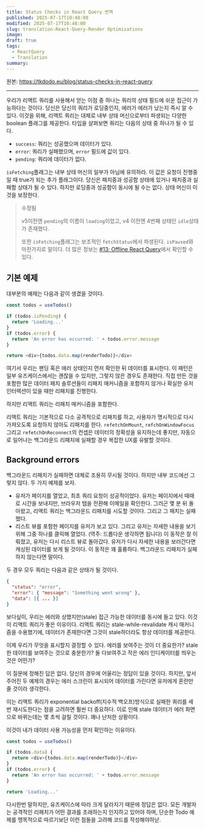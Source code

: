 ```yaml
---
title: Status Checks in React Query 번역
published: 2025-07-17T10:48:00
modified: 2025-07-17T10:48:00
slug: translation-React-Query-Render Optimizations
image:
draft: true
tags:
  - ReactQuery
  - Translation
summary:
---
```

원본: https://tkdodo.eu/blog/status-checks-in-react-query

---
우리가 리액트 쿼리를 사용해서 얻는 이점 중 하나는 쿼리의 상태 필드에 쉬운 접근이 가능하다는 것이다. 당신은 당신의 쿼리가 로딩중인지, 에러가 에러가 났는지 즉시 알 수 있다. 이것을 위해, 리액트 쿼리는 대체로 내부 상태 머신으로부터 파생되는 다양한 boolean 플래그를 제공한다. 타입을 살펴보면 쿼리는 다음의 상태 중 하나가 될 수 있다.
- `success`: 쿼리는 성공했으며 데이터가 있다.
- `error`: 쿼리가 실패했으며, `error` 필드에 값이 있다.
- `pending`: 쿼리에 데이터가 없다.

`isFetching`플래그는 내부 상태 머신의 일부가 아님에 유의하라. 이 값은 요청이 진행중일 때 true가 되는 추가 플래그이다. 당신은 패치중과 성공함 상태에 있거나 패치중과 실패함 상태가 될 수 있다. 하지만 로딩중과 성공함이 동시에 될 수는 없다. 상태 머신이 이것을 보장한다.

> 수정됨
>
> v5이전엔 `pending`의 이름이 `loading`이었고, v4 이전엔 4번째 상태인 `idle`상태가 존재했다.
>
> 또한 `isFetching`플래그는 보조적인 `fetchStatus`에서 파생된다. `isPaused`와 마찬가지로 말이다. 더 많은 정보는 [#13: Offline React Query](https://tkdodo.eu/blog/offline-react-query)에서 확인할 수 있다.

## 기본 예제
대부분의 예제는 다음과 같이 생겼을 것이다.
```ts
const todos = useTodos()

if (todos.isPending) {
  return 'Loading...'
}
if (todos.error) {
  return 'An error has occurred: ' + todos.error.message
}

return <div>{todos.data.map(renderTodo)}</div>
```

여기서 우리는 팬딩 혹은 에러 상태인지 먼저 확인한 뒤 데이터를 표시한다. 이 패턴은 일부 유즈케이스에서는 괜찮을 수 있지만, 그렇지 않은 경우도 존재한다. 직접 만든 것을 포함한 많은 데이터 패치 솔루션들이 리패치 매커니즘을 포함하지 않거나 확실한 유저 인터렉션이 있을 때만 리패치를 진행한다.

하지만 리액트 쿼리는 리패치 매커니즘을 포함한다.

리액트 쿼리는 기본적으로 다소 공격적으로 리패치를 하고, 사용자가 명시적으로 다시 가져오도록 요청하지 않아도 리패치를 한다. `refetchOnMount`, `refchOnWindowFocus`그리고 `refetchOnReconnect`의 컨셉은 데이터의 정확성을 유지하는데 좋지만, 자동으로 일어나는 백그라운드 리패치에 실패할 경우 복잡한 UX를 유발할 것이다.

## Background errors
백그라운드 리패치가 실패하면 대체로 조용히 무시될 것이다. 하지만 내부 코드에선 그렇지 않다. 두 가지 예제를 보자.

- 유저가 페이지를 열었고, 최초 쿼리 요청이 성공적이었다. 유저는 페이지에서 때때로 시간을 보내지만, 브라우저 탭을 전환해 이메일을 확인한다. 그러곤 몇 분 뒤 돌아왔고, 리액트 쿼리는 백그라운드 리패치를 시도할 것이다. 그리고 그 패치는 실패했다.
- 리스트 뷰를 포함한 페이지를 유저가 보고 있다. 그리고 유저는 자세한 내용을 보기 위해 그중 하나를 클릭해 열었다. (역주: 드롭다운 생각하면 됩니다) 이 동작은 잘 이뤄졌고, 유저는 다시 리스트 뷰로 돌아갔다. 유저가 다시 자세한 내용을 보러간다면 캐싱된 데이터를 보게 될 것이다. 이 동작은 꽤 훌륭하다. 백그라운드 리패치가 실패하지 않는다면 말이다.

두 경우 모두 쿼리는 다음과 같은 상태가 될 것이다.
```json
{
  "status": "error",
  "error": { "message": "Something went wrong" },
  "data": [{ ... }]
}
```
보다싶이, 우리는 에러와 상했지만(stale) 접근 가능한 데이터를 동시에 들고 있다. 이것이 리액트 쿼리가 좋은 이유이다. 리액트 쿼리는 stale-while-revalidate 캐시 매커니즘을 수용했기에, 데이터가 존재한다면 그것이 stale하더라도 항상 데이터를 제공한다.

이제 우리가 무엇을 표시할지 결정할 수 있다. 에러를 보여주는 것이 더 중요한가? stale한 데이터를 보여주는 것으로 충분한가? 둘 다보여주고 작은 에러 인디케이터를 띄우는 것은 어떤가?

이 질문에 정해진 답은 없다. 당신의 경우에 어울리는 정답이 있을 것이다. 하지만, 앞서 주어진 두 예제의 경우는 에러 스크린이 표시되어 데이터를 가린다면 유저에게 혼란만 줄 것이라 생각한다.

이는 리액트 쿼리가 exponential backoff(지수적 백오프)방식으로 실패한 쿼리를 세 번 재시도한다는 점을 고려하면 훨씬 더 중요하다. 이로 인해 stale 데이터가 에러 화면으로 바뀌는데는 몇 초씩 걸릴 것이다. 꽤나 난처한 상황이다.

이것이 내가 데이터 사용 가능성을 먼저 확인하는 이유이다.
```ts
const todos = useTodos()

if (todos.data) {
  return <div>{todos.data.map(renderTodo)}</div>
}
if (todos.error) {
  return 'An error has occurred: ' + todos.error.message
}

return 'Loading...'
```

다시한번 말하지만, 유즈케이스에 따라 크게 달라지기 때문에 정답은 없다. 모든 개발자는 공격적인 리패치가 어떤 결과를 초래하는지 인지하고 있어야 하며, 단순한 Todo 예제를 맹목적으로 따르기보단 이런 점들을 고려해 코드를 작성해야하낟.
